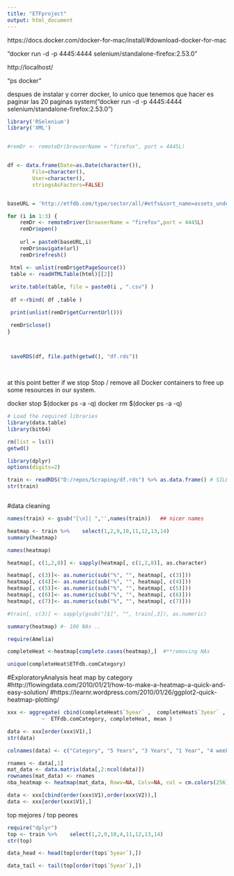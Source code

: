 ```yaml
---
title: "ETFproject"
output: html_document
---
```



https://docs.docker.com/docker-for-mac/install/#download-docker-for-mac


"docker run -d -p 4445:4444 selenium/standalone-firefox:2.53.0"

http://localhost/

"ps docker"

despues de instalar y correr docker, lo unico que tenemos que hacer es paginar
las 20 paginas
system("docker run -d -p 4445:4444 selenium/standalone-firefox:2.53.0")



```r

library('RSelenium')
library('XML')


#remDr <- remoteDr(browserName = "firefox", port = 4445L)


df <- data.frame(Date=as.Date(character()),
		File=character(), 
		User=character(), 
		stringsAsFactors=FALSE) 


baseURL = 'http://etfdb.com/type/sector/all/#etfs&sort_name=assets_under_management&sort_order=desc&page='

for (i in 1:3) {
	remDr <- remoteDriver(browserName = "firefox",port = 4445L)
	remDr$open()
	
	url = paste0(baseURL,i)
	remDr$navigate(url)
	remDr$refresh()

 html <- unlist(remDr$getPageSource())
 table <- readHTMLTable(html)[[2]]
 
 write.table(table, file = paste0(i , ".csv") )
 
 df <-rbind( df ,table )

 print(unlist(remDr$getCurrentUrl()))

 remDr$close()
}



 saveRDS(df, file.path(getwd(), "df.rds"))
 
 

```
at this point better if we stop Stop / remove all Docker containers to free up some resources in our system. 

docker stop $(docker ps -a -q) 
docker rm $(docker ps -a -q)



```r
# Load the required libraries
library(data.table)
library(bit64)

rm(list = ls())
getwd()

library(dplyr)
options(digits=2)

train <- readRDS("D:/repos/Scraping/df.rds") %>% as.data.frame() # SILENCE
str(train)



```



#data cleaning

 
```r

names(train) <- gsub("[\n]| ",'',names(train))   ## nicer names 

heatmap <- train %>%    select(1,2,9,10,11,12,13,14)
summary(heatmap)

names(heatmap)

heatmap[, c(1,2,8)] <- sapply(heatmap[, c(1,2,8)], as.character)

heatmap[, c(3)]<- as.numeric(sub("%", "", heatmap[, c(3)]))
heatmap[, c(4)]<- as.numeric(sub("%", "", heatmap[, c(4)]))
heatmap[, c(5)]<- as.numeric(sub("%", "", heatmap[, c(5)]))
heatmap[, c(6)]<- as.numeric(sub("%", "", heatmap[, c(6)]))
heatmap[, c(7)]<- as.numeric(sub("%", "", heatmap[, c(7)]))

#train[, c(3)] <- sapply(gsub("[$]", "", train[,3]), as.numeric)

summary(heatmap) #- 106 NAs ..

require(Amelia)

completeHeat <-heatmap[complete.cases(heatmap),]  #**removing NAs

unique(completeHeat$ETFdb.comCategory)


```

#ExploratoryAnalysis heat map by category
#http://flowingdata.com/2010/01/21/how-to-make-a-heatmap-a-quick-and-easy-solution/
#https://learnr.wordpress.com/2010/01/26/ggplot2-quick-heatmap-plotting/

```r


xxx <- aggregate( cbind(completeHeat$`5year` ,  completeHeat$`3year` , completeHeat$`1year` , completeHeat$`4Week` )
           ~  ETFdb.comCategory, completeHeat, mean )

data <- xxx[order(xxx$V1),]
str(data)

colnames(data) <- c("Category", "5 Years", "3 Years", "1 Year", "4 weeks") 

rnames <- data[,1]
mat_data <- data.matrix(data[,2:ncol(data)])
rownames(mat_data) <- rnames
nba_heatmap <- heatmap(mat_data, Rowv=NA, Colv=NA, col = cm.colors(256), scale="column", margins=c(5,10))

data <- xxx[cbind(order(xxx$V1),order(xxx$V2)),]
data <- xxx[order(xxx$V1),]

```


top mejores / top peores 


```r
require("dplyr")
top <- train %>%    select(1,2,9,10,4,11,12,13,14)
str(top)

data_head <- head(top[order(top$`5year`),])

data_tail <- tail(top[order(top$`5year`),])

```